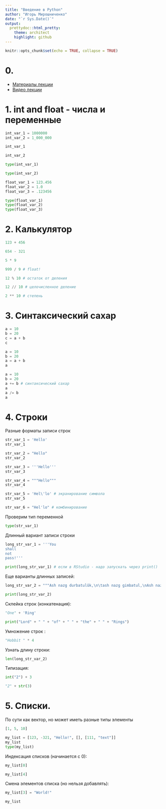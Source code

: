 ```yaml
---
title: "Введение в Python"
author: "Игорь Мирошниченко"
date: "`r Sys.Date()`"
output:
  prettydoc::html_pretty:
    theme: architect
    highlight: github
---
```


```r
knitr::opts_chunk$set(echo = TRUE, collapse = TRUE)
```

# 0.
* [Материалы лекции](github.com/ermakovpetr/open-ml-course/blob/main/003%20Введение%20в%20python/python%20base.ipynb)
* [Видео лекции](https://www.youtube.com/watch?v=rWxD7vZdldY)

# 1. int and float - числа и переменные

```python
int_var_1 = 1000000
int_var_2 = 1_000_000

int_var_1

int_var_2

type(int_var_1)

type(int_var_2)

float_var_1 = 123.456
float_var_2 = 1.0
float_var_3 = .123456

type(float_var_1)
type(float_var_2)
type(float_var_3)
```

# 2. Калькулятор

```python
123 + 456

654 - 321

5 * 9

999 / 9 # float!

12 % 10 # остаток от деления

12 // 10 # целочисленное деление

2 ** 10 # степень
```

# 3. Синтаксический сахар

```python
a = 10
b = 20
c = a + b
c
```

```python
a = 10
b = 20
a = a + b
a
```

```python
a = 10
b = 20
a += b # синтаксический сахар
a
a /= b 
a
```

# 4. Строки
Разные форматы записи строк
```python
str_var_1 = 'Hello'
str_var_1

str_var_2 = "Hello"
str_var_2

str_var_3 = '''Hello'''
str_var_3

str_var_4 = """Hello"""
str_var_4

str_var_5 = 'Hel\'lo' # экранирование символа
str_var_5

str_var_6 = "Hel'lo" # комбинирование
```

Проверим тип переменной
```python
type(str_var_1)
```

Длинный вариант записи строки
```python
long_str_var_1 = '''You
shall
not
pass!'''

print(long_str_var_1) # если в RStudio - надо запускать через print()
```

Еще варианты длинных запиcей:
```python
long_str_var_2 = """Ash nazg durbatulûk,\n\tash nazg gimbatul,\nAsh nazg thrakatulûk\n\tagh burzum-ishi krimpatul."""

print(long_str_var_2)
```

Склейка строк (конкатенация):
```python
"One" + 'Ring'

print("Lord" + " " + "of" + " " + "the" + " " + "Rings")
```

Умножение строк :
```python
"Hobbit " * 4
```

Узнать длину строки:
```python
len(long_str_var_2)
```


Типизация:
```python
int("2") + 3

"2" + str(3)
```

# 5. Списки.
По сути как вектор, но может иметь разные типы элементы
```python
[1, 5, 10]

my_list = [123, -321, "Hello!", [], [111, "text"]]
my_list
type(my_list)
```

Индексация списков (начинается с 0):
```python
my_list[0]

my_list[4]
```

Смена элементов списка (но нельзя добавлять):
```python
my_list[3] = "World!"

my_list
```





















